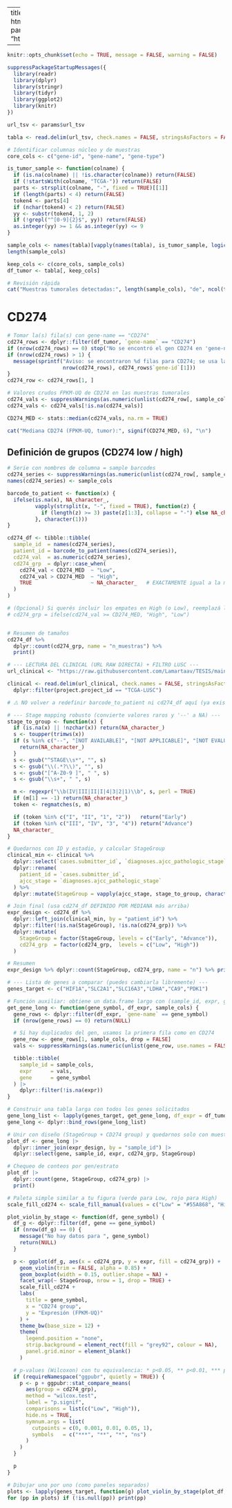
---
title: "PDL1 LUSC Plots de Violin - HIF1A, SLC2A1, SLC16A3, LDHA, CA9"
output:
  html_document:
    toc: true
    toc_float: true
    number_sections: true
  pdf_document: default
params:
  url_tsv: "https://raw.githubusercontent.com/Lamartaav/TESIS/refs/heads/main/tejido_tumoral.tsv"

---

```r
knitr::opts_chunk$set(echo = TRUE, message = FALSE, warning = FALSE)
```


```r
suppressPackageStartupMessages({
  library(readr)
  library(dplyr)
  library(stringr)
  library(tidyr)
  library(ggplot2)
  library(knitr)
})
```


```r
url_tsv <- params$url_tsv

tabla <- read.delim(url_tsv, check.names = FALSE, stringsAsFactors = FALSE)

# Identificar columnas núcleo y de muestras
core_cols <- c("gene-id", "gene-name", "gene-type")

is_tumor_sample <- function(colname) {
  if (is.na(colname) || !is.character(colname)) return(FALSE)
  if (!startsWith(colname, "TCGA-")) return(FALSE)
  parts <- strsplit(colname, "-", fixed = TRUE)[[1]]
  if (length(parts) < 4) return(FALSE)
  token4 <- parts[4]
  if (nchar(token4) < 2) return(FALSE)
  yy <- substr(token4, 1, 2)
  if (!grepl("^[0-9]{2}$", yy)) return(FALSE)
  as.integer(yy) >= 1 && as.integer(yy) <= 9
}

sample_cols <- names(tabla)[vapply(names(tabla), is_tumor_sample, logical(1))]
length(sample_cols)
```



```r
keep_cols <- c(core_cols, sample_cols)
df_tumor <- tabla[, keep_cols]

# Revisión rápida
cat("Muestras tumorales detectadas:", length(sample_cols), "de", ncol(tabla) - length(core_cols), "columnas de muestras totales.\n")
```
# CD274
```r
# Tomar la(s) fila(s) con gene-name == "CD274"
cd274_rows <- dplyr::filter(df_tumor, `gene-name` == "CD274")
if (nrow(cd274_rows) == 0) stop("No se encontró el gen CD274 en 'gene-name'.")
if (nrow(cd274_rows) > 1) {
  message(sprintf("Aviso: se encontraron %d filas para CD274; se usa la primera (gene-id=%s).",
                  nrow(cd274_rows), cd274_rows$`gene-id`[1]))
}
cd274_row <- cd274_rows[1, ]

# Valores crudos FPKM-UQ de CD274 en las muestras tumorales
cd274_vals <- suppressWarnings(as.numeric(unlist(cd274_row[, sample_cols], use.names = FALSE)))
cd274_vals <- cd274_vals[!is.na(cd274_vals)]

CD274_MED <- stats::median(cd274_vals, na.rm = TRUE)

cat("Mediana CD274 (FPKM-UQ, tumor):", signif(CD274_MED, 6), "\n")
```

## Definición de grupos (CD274 low / high)


```r
# Serie con nombres de columna = sample barcodes
cd274_series <- suppressWarnings(as.numeric(unlist(cd274_row[, sample_cols], use.names = FALSE)))
names(cd274_series) <- sample_cols

barcode_to_patient <- function(x) {
  ifelse(is.na(x), NA_character_,
         vapply(strsplit(x, "-", fixed = TRUE), function(z) {
           if (length(z) >= 3) paste(z[1:3], collapse = "-") else NA_character_
         }, character(1)))
}

cd274_df <- tibble::tibble(
  sample_id  = names(cd274_series),
  patient_id = barcode_to_patient(names(cd274_series)),
  cd274_val  = as.numeric(cd274_series),
  cd274_grp  = dplyr::case_when(
    cd274_val < CD274_MED  ~ "Low",
    cd274_val > CD274_MED  ~ "High",
    TRUE                   ~ NA_character_   # EXACTAMENTE igual a la mediana => sin grupo
  )
)

# (Opcional) Si querés incluir los empates en High (o Low), reemplazá la línea anterior por:
# cd274_grp = ifelse(cd274_val >= CD274_MED, "High", "Low")


# Resumen de tamaños
cd274_df %>%
  dplyr::count(cd274_grp, name = "n_muestras") %>%
  print()
```


```r
# --- LECTURA DEL CLINICAL (URL RAW DIRECTA) + FILTRO LUSC ---
url_clinical <- "https://raw.githubusercontent.com/Lamartaav/TESIS/main/clinical_unido.tsv"

clinical <- read.delim(url_clinical, check.names = FALSE, stringsAsFactors = FALSE) %>%
  dplyr::filter(project.project_id == "TCGA-LUSC")

# ⚠️ NO volver a redefinir barcode_to_patient ni cd274_df aquí (ya existen arriba)

# --- Stage mapping robusto (convierte valores raros y '--' a NA) ---
stage_to_group <- function(x) {
  if (is.na(x) || !nzchar(x)) return(NA_character_)
  s <- toupper(trimws(x))
  if (s %in% c("--", "[NOT AVAILABLE]", "[NOT APPLICABLE]", "[NOT EVALUATED]", "[PENDING]")) {
    return(NA_character_)
  }
  s <- gsub("^STAGE\\s*", "", s)
  s <- gsub("\\(.*?\\)", "", s)
  s <- gsub("[^A-Z0-9 ]", " ", s)
  s <- gsub("\\s+", " ", s)

  m <- regexpr("\\b(IV|III|II|I|4|3|2|1)\\b", s, perl = TRUE)
  if (m[1] == -1) return(NA_character_)
  token <- regmatches(s, m)

  if (token %in% c("I", "II", "1", "2"))   return("Early")
  if (token %in% c("III", "IV", "3", "4")) return("Advance")
  NA_character_
}

# Quedarnos con ID y estadio, y calcular StageGroup
clinical_min <- clinical %>%
  dplyr::select(`cases.submitter_id`, `diagnoses.ajcc_pathologic_stage`) %>%
  dplyr::rename(
    patient_id = `cases.submitter_id`,
    ajcc_stage = `diagnoses.ajcc_pathologic_stage`
  ) %>%
  dplyr::mutate(StageGroup = vapply(ajcc_stage, stage_to_group, character(1)))

# Join final (usa cd274_df DEFINIDO POR MEDIANA más arriba)
expr_design <- cd274_df %>%
  dplyr::left_join(clinical_min, by = "patient_id") %>%
  dplyr::filter(!is.na(StageGroup), !is.na(cd274_grp)) %>%
  dplyr::mutate(
    StageGroup = factor(StageGroup, levels = c("Early", "Advance")),
    cd274_grp  = factor(cd274_grp,  levels = c("Low", "High"))
  )

# Resumen
expr_design %>% dplyr::count(StageGroup, cd274_grp, name = "n") %>% print()

```


```r

# --- Lista de genes a comparar (puedes cambiarla libremente) ---
genes_target <- c("HIF1A","SLC2A1","SLC16A3","LDHA","CA9","PDK1")

# Función auxiliar: obtiene un data.frame largo con (sample_id, expr, gene)
get_gene_long <- function(gene_symbol, df_expr, sample_cols) {
  gene_rows <- dplyr::filter(df_expr, `gene-name` == gene_symbol)
  if (nrow(gene_rows) == 0) return(NULL)

  # Si hay duplicados del gen, usamos la primera fila como en CD274
  gene_row <- gene_rows[1, sample_cols, drop = FALSE]
  vals <- suppressWarnings(as.numeric(unlist(gene_row, use.names = FALSE)))

  tibble::tibble(
    sample_id = sample_cols,
    expr      = vals,
    gene      = gene_symbol
  ) |>
    dplyr::filter(!is.na(expr))
}

# Construir una tabla larga con todos los genes solicitados
gene_long_list <- lapply(genes_target, get_gene_long, df_expr = df_tumor, sample_cols = sample_cols)
gene_long <- dplyr::bind_rows(gene_long_list)

# Unir con diseño (StageGroup + CD274 group) y quedarnos solo con muestras con Stage & CD274 definidos
plot_df <- gene_long |>
  dplyr::inner_join(expr_design, by = "sample_id") |>
  dplyr::select(gene, sample_id, expr, cd274_grp, StageGroup)

# Chequeo de conteos por gen/estrato
plot_df |>
  dplyr::count(gene, StageGroup, cd274_grp) |>
  print()
```


```r
# Paleta simple similar a tu figura (verde para Low, rojo para High)
scale_fill_cd274 <- scale_fill_manual(values = c("Low" = "#55A868", "High" = "#C44E52"))

plot_violin_by_stage <- function(df, gene_symbol) {
  df_g <- dplyr::filter(df, gene == gene_symbol)
  if (nrow(df_g) == 0) {
    message("No hay datos para ", gene_symbol)
    return(NULL)
  }

  p <- ggplot(df_g, aes(x = cd274_grp, y = expr, fill = cd274_grp)) +
    geom_violin(trim = FALSE, alpha = 0.85) +
    geom_boxplot(width = 0.15, outlier.shape = NA) +
    facet_wrap(~ StageGroup, nrow = 1, drop = TRUE) +
    scale_fill_cd274 +
    labs(
      title = gene_symbol,
      x = "CD274 group",
      y = "Expresión (FPKM-UQ)"
    ) +
    theme_bw(base_size = 12) +
    theme(
      legend.position = "none",
      strip.background = element_rect(fill = "grey92", colour = NA),
      panel.grid.minor = element_blank()
    )

  # p-values (Wilcoxon) con tu equivalencia: * p<0.05, ** p<0.01, *** p<0.001
  if (requireNamespace("ggpubr", quietly = TRUE)) {
    p <- p + ggpubr::stat_compare_means(
      aes(group = cd274_grp),
      method = "wilcox.test",
      label = "p.signif",
      comparisons = list(c("Low", "High")),
      hide.ns = TRUE,
      symnum.args = list(
        cutpoints = c(0, 0.001, 0.01, 0.05, 1),
        symbols   = c("***", "**", "*", "ns")
      )
    )
  }

  p
}

# Dibujar uno por uno (como paneles separados)
plots <- lapply(genes_target, function(g) plot_violin_by_stage(plot_df, g))
for (pp in plots) if (!is.null(pp)) print(pp)
```
